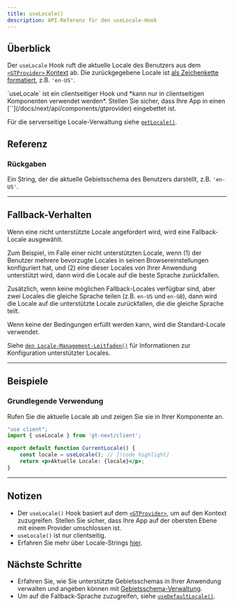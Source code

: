 ```yaml
---
title: useLocale()
description: API-Referenz für den useLocale-Hook
---
```


## Überblick

Der `useLocale` Hook ruft die aktuelle Locale des Benutzers aus dem [`<GTProvider>` Kontext](/docs/next/api/components/gtprovider) ab.
Die zurückgegebene Locale ist [als Zeichenkette formatiert](/docs/reference/locale-strings), z.B. `'en-US'`.


<Callout>
    `useLocale` ist ein clientseitiger Hook und *kann nur in clientseitigen Komponenten verwendet werden*.
    Stellen Sie sicher, dass Ihre App in einen [`<GTProvider>`](/docs/next/api/components/gtprovider) eingebettet ist.
</Callout>

Für die serverseitige Locale-Verwaltung siehe [`getLocale()`](/docs/next/api/helpers/getLocale).

## Referenz

### Rückgaben

Ein String, der die aktuelle Gebietsschema des Benutzers darstellt, z.B. `'en-US'`.

---

## Fallback-Verhalten
Wenn eine nicht unterstützte Locale angefordert wird, wird eine Fallback-Locale ausgewählt.

Zum Beispiel, im Falle einer nicht unterstützten Locale,
wenn (1) der Benutzer mehrere bevorzugte Locales in seinen Browsereinstellungen konfiguriert hat,
und (2) eine dieser Locales von Ihrer Anwendung unterstützt wird,
dann wird die Locale auf die beste Sprache zurückfallen.

Zusätzlich, wenn keine möglichen Fallback-Locales verfügbar sind,
aber zwei Locales die gleiche Sprache teilen (z.B. `en-US` und `en-GB`),
dann wird die Locale auf die unterstützte Locale zurückfallen, die die gleiche Sprache teilt.

Wenn keine der Bedingungen erfüllt werden kann, wird die Standard-Locale verwendet.

Siehe [`den Locale-Management-Leitfaden()`](/docs/next/reference/locale-management) für Informationen zur Konfiguration unterstützter Locales.

---

## Beispiele

### Grundlegende Verwendung

Rufen Sie die aktuelle Locale ab und zeigen Sie sie in Ihrer Komponente an.

```jsx title="CurrentLocale.jsx" copy
"use client";
import { useLocale } from 'gt-next/client';

export default function CurrentLocale() {
    const locale = useLocale(); // [!code highlight]
    return <p>Aktuelle Locale: {locale}</p>;
}
```

---


## Notizen
 * Der `useLocale()` Hook basiert auf dem [`<GTProvider>`](/docs/next/api/components/gtprovider), um auf den Kontext zuzugreifen. Stellen Sie sicher, dass Ihre App auf der obersten Ebene mit einem Provider umschlossen ist.
 * `useLocale()` ist nur clientseitig.
 * Erfahren Sie mehr über Locale-Strings [hier](/docs/reference/locale-strings).

## Nächste Schritte
 * Erfahren Sie, wie Sie unterstützte Gebietsschemas in Ihrer Anwendung verwalten und angeben können mit [Gebietsschema-Verwaltung](/docs/next/reference/locale-management).
 * Um auf die Fallback-Sprache zuzugreifen, siehe [`useDefaultLocale()`](/docs/next/api/helpers/useDefaultLocale).